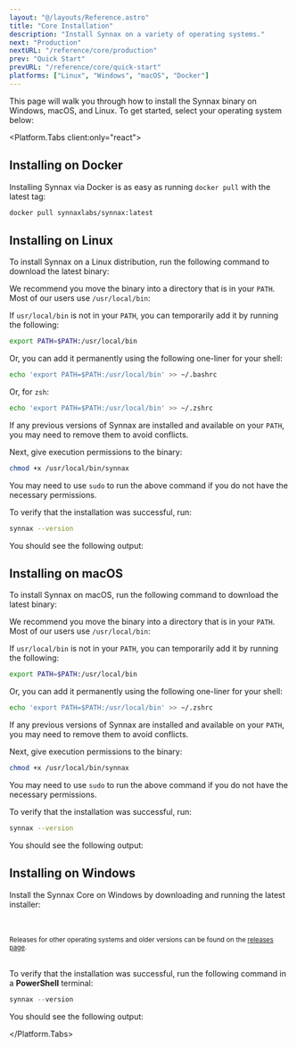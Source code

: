 ```yaml
---
layout: "@/layouts/Reference.astro"
title: "Core Installation"
description: "Install Synnax on a variety of operating systems."
next: "Production"
nextURL: "/reference/core/production"
prev: "Quick Start"
prevURL: "/reference/core/quick-start"
platforms: ["Linux", "Windows", "macOS", "Docker"]
---
```





This page will walk you through how to install the Synnax binary on Windows, macOS, and
Linux. To get started, select your operating system below:

<Platform.Tabs client:only="react">

<Fragment slot="Docker">

## Installing on Docker

Installing Synnax via Docker is as easy as running `docker pull` with the latest tag:

```bash
docker pull synnaxlabs/synnax:latest
```

</Fragment>

<Fragment slot="Linux">

## Installing on Linux

To install Synnax on a Linux distribution, run the following command to download the
latest binary:

<SynnaxDownloadURL os="linux" />

We recommend you move the binary into a directory that is in your `PATH`. Most of our
users use `/usr/local/bin`:

<SynnaxMoveCommand os="linux" />

If `usr/local/bin` is not in your `PATH`, you can temporarily add it by running the
following:

```bash
export PATH=$PATH:/usr/local/bin
```

Or, you can add it permanently using the following one-liner for your shell:

```bash
echo 'export PATH=$PATH:/usr/local/bin' >> ~/.bashrc
```

Or, for `zsh`:

```bash
echo 'export PATH=$PATH:/usr/local/bin' >> ~/.zshrc
```

If any previous versions of Synnax are installed and available on your `PATH`, you may
need to remove them to avoid conflicts.

Next, give execution permissions to the binary:

```bash
chmod +x /usr/local/bin/synnax
```

You may need to use `sudo` to run the above command if you do not have the necessary
permissions.

To verify that the installation was successful, run:

```bash
synnax --version
```

You should see the following output:

<SynnaxVersionOutput />

</Fragment>

<Fragment slot="macOS">

## Installing on macOS

To install Synnax on macOS, run the following command to download the latest binary:

<SynnaxDownloadURL os="macos" />

We recommend you move the binary into a directory that is in your `PATH`. Most of our
users use `/usr/local/bin`:

<SynnaxMoveCommand os="macos" />

If `usr/local/bin` is not in your `PATH`, you can temporarily add it by running the
following:

```bash
export PATH=$PATH:/usr/local/bin
```

Or, you can add it permanently using the following one-liner for your shell:

```bash
echo 'export PATH=$PATH:/usr/local/bin' >> ~/.zshrc
```

If any previous versions of Synnax are installed and available on your `PATH`, you may
need to remove them to avoid conflicts.

Next, give execution permissions to the binary:

```bash
chmod +x /usr/local/bin/synnax
```

You may need to use `sudo` to run the above command if you do not have the necessary
permissions.

To verify that the installation was successful, run:

```bash
synnax --version
```

You should see the following output:

<SynnaxVersionOutput />

</Fragment>

<Fragment slot="Windows">

## Installing on Windows

Install the Synnax Core on Windows by downloading and running the latest installer:

<br />
<br />
<Flex.Box direction="y" justify="center" align="center">
  <WindowsDownloadButton />
  <small>
    Releases for other operating systems and older versions can be found on the
    <a href="https://github.com/synnaxlabs/synnax/releases"> releases page</a>.
  </small>
</Flex.Box>
<br />
<br />

To verify that the installation was successful, run the following command in a
**PowerShell** terminal:

```powershell
synnax --version
```

You should see the following output:

<SynnaxVersionOutput />

</Fragment>

</Platform.Tabs>

